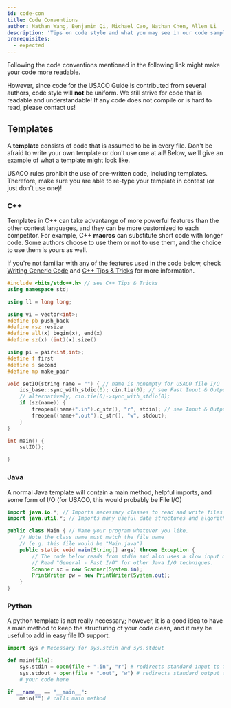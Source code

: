 ```yaml
---
id: code-con
title: Code Conventions
author: Nathan Wang, Benjamin Qi, Michael Cao, Nathan Chen, Allen Li
description: 'Tips on code style and what you may see in our code samples.'
prerequisites:
  - expected
---
```


Following the code conventions mentioned in the following link might make your code more readable.

<Resources>
	<Resource
		source="CF"
		title="Swift - Competitive C++ Manifesto"
		url="64218"
		starred
	></Resource>
</Resources>

However, since code for the USACO Guide is contributed from several authors, code style will **not** be uniform. We still strive for code that is readable and understandable! If any code does not compile or is hard to read, please contact us!

## Templates

A **template** consists of code that is assumed to be in every file. Don't be afraid to write your own template or don't use one at all! Below, we'll give an example of what a template might look like.

<Warning>

USACO rules prohibit the use of pre-written code, including templates. Therefore, make sure you are able to re-type your template in contest (or just don't use one)!

</Warning>

<LanguageSection>

<CPPSection>

### C++

Templates in C++ can take advantange of more powerful features than the other contest languages, and they can be more customized to each competitor. For example, C++ **macros** can substitute short code with longer code. Some authors choose to use them or not to use them, and the choice to use them is yours as well.

If you're not familiar with any of the features used in the code below, check [Writing Generic Code](/general/generic) and [C++ Tips & Tricks](/general/cpp-tips) for more information.

```cpp
#include <bits/stdc++.h> // see C++ Tips & Tricks
using namespace std;

using ll = long long;

using vi = vector<int>;
#define pb push_back
#define rsz resize
#define all(x) begin(x), end(x)
#define sz(x) (int)(x).size()

using pi = pair<int,int>;
#define f first
#define s second
#define mp make_pair

void setIO(string name = "") { // name is nonempty for USACO file I/O
    ios_base::sync_with_stdio(0); cin.tie(0); // see Fast Input & Output
    // alternatively, cin.tie(0)->sync_with_stdio(0);
    if (sz(name)) {
        freopen((name+".in").c_str(), "r", stdin); // see Input & Output
        freopen((name+".out").c_str(), "w", stdout);
    }
}

int main() {
    setIO();

}
```

<!-- Avoid the use of macros (`#define`) other than those in the template above. -->

</CPPSection>

<JavaSection>

### Java

A normal Java template will contain a main method, helpful imports, and some form of I/O (for USACO, this would probably be File I/O)

```java
import java.io.*; // Imports necessary classes to read and write files
import java.util.*; // Imports many useful data structures and algorithms libraries

public class Main { // Name your program whatever you like.
    // Note the class name must match the file name
    // (e.g. this file would be "Main.java")
    public static void main(String[] args) throws Exception {
        // The code below reads from stdin and also uses a slow input method.
        // Read "General - Fast I/O" for other Java I/O techniques.
        Scanner sc = new Scanner(System.in);
        PrintWriter pw = new PrintWriter(System.out);
    }
}
```

</JavaSection>

<PySection>

### Python

A python template is not really necessary; however, it is a good idea to have a main method to keep the structuring of your code clean, and it may be useful to add in easy file IO support.

```py
import sys # Necessary for sys.stdin and sys.stdout

def main(file):
    sys.stdin = open(file + ".in", "r") # redirects standard input to file
    sys.stdout = open(file + ".out", "w") # redirects standard output to file
    # your code here

if __name__ == "__main__":
    main("") # calls main method
```

</PySection>

</LanguageSection>
